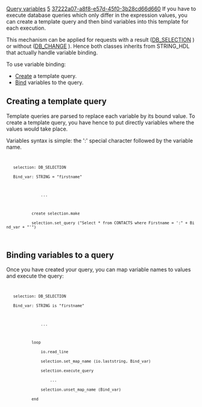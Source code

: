 [[Property:title|Query variables]]
[[Property:weight|5]]
[[Property:uuid|37222a07-a8f8-e57d-45f0-3b28cd66d660]]
If you have to execute database queries which only differ in the expression values, you can create a template query and then bind variables into this template for each execution.

This mechanism can be applied for requests with a result ([[ref:libraries/store/reference/db_selection_chart|DB_SELECTION]] ) or without ([[ref:libraries/store/reference/db_change_chart|DB_CHANGE]] ). Hence both classes inherits from STRING_HDL that actually handle variable binding.

To use variable binding:
*  [[#create|Create]]  a template query. 
*  [[#bind|Bind]]  variables to the query. 

==Creating a template query==

Template queries are parsed to replace each variable by its bound value. To create a template query, you have hence to put directly variables where the values would take place.

Variables syntax is simple: the ':' special character followed by the variable name.
<code>
    selection: DB_SELECTION
    Bind_var: STRING = "firstname"

                ...

            create selection.make
            selection.set_query ("Select * from CONTACTS where Firstname = ':" + Bind_var + "'")
</code>

{{note|The code example shows how to bind variables to a [[ref:libraries/store/reference/db_selection_chart|DB_SELECTION]]  object but the mechanism is exactly the same for [[ref:libraries/store/reference/db_change_chart|DB_CHANGE]]  objects. }}

==Binding variables to a query==

Once you have created your query, you can map variable names to values and execute the query:
<code>
    selection: DB_SELECTION
    Bind_var: STRING is "firstname"

                ...

            loop
                io.read_line
                selection.set_map_name (io.laststring, Bind_var)
                selection.execute_query
                    ...
                selection.unset_map_name (Bind_var)
            end
</code>

{{seealso|<br/>
[[Database Selection|Performing a database selection.]]  <br/>
[[Data Modification|Modifying database content.]]  <br/>
}}




